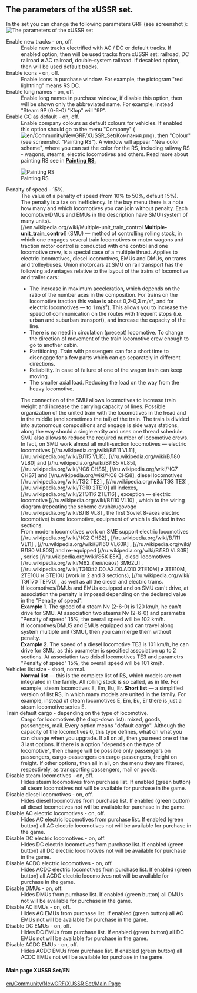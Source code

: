 == The parameters of the xUSSR set.==
In the set you can change the following parameters GRF (see screenshot ):
[[File:en/The parameters of the xUSSR set.png|frame| The parameters of the xUSSR set]]
; Enable new tracks - on, off.
: Enable new tracks electrified with AC / DC or default tracks. If enabled option, then will be used tracks from xUSSR set: railroad, DC railroad и AC railroad, double-system railroad. If desabled option, then will be used default tracks.
; Enable icons - on, off.
:Enable icons in purchase window. For example, the pictogram "red lightning" means RS DC.
; Enable long names - on, off.
:Enable long names in purchase window, if disable this option, then will be shown only the abbreviated name. For example, instead "Steam 9P (0-6-0) "Klop" will "9P". 
;Enable CC as default - on, off.
:Enable company colours as default colours for vehicles. If enabled this option should go to the menu "Company" ([[File:en/Community/NewGRF/XUSSR Set/Компания.png]]), then "Colour" (see screenshot "Painting RS"). A window will appear "New color scheme",  where you can set the color for the RS, including railway RS - wagons, steams, electric locomotives and others. Read more about painting RS see in [[en/Community/NewGRF/XUSSR Set/Painting and liveries in xUSSR set |'''Painting RS'''.]]
[[File:en/Painting RS.png|frame| Painting RS]]
; Penalty of speed - 15%.
:The value of a penalty of speed (from 10% to 50%, default 15%). 
:The penalty is a tax on inefficiency. In the buy menu there is a note how many and which locomotives you can join without penalty. Each locomotive/DMUs and EMUs in the description have SMU (system of many units). 
:[//en.wikipedia.org/wiki/Multiple-unit_train_control '''Multiple-unit_train_control'''] (SMU) — method of controlling rolling stock, in which one engages several train locomotives or motor wagons and traction motor control is conducted with one control and one locomotive crew, is a special case of a multiple thrust. Applies to electric locomotives, diesel locomotives, EMUs and DMUs, on trams and trolleybuses. Union motorcars at SMU on rail transport has the following advantages relative to the layout of the trains of locomotive and trailer cars:
:*The increase in maximum acceleration, which depends on the ratio of the number axes in the composition. For trains on the locomotive traction this value is about 0,2-0,3 m/s², and for electric locomotives — to 1 m/s²). This allows you to increase the speed of communication on the routes with frequent stops (i.e. urban and suburban transport), and increase the capacity of the line.
:*There is no need in circulation (precept) locomotive. To change the direction of movement of the train locomotive crew enough to go to another cabin.
:*Partitioning. Train with passengers can for a short time to disengage for a few parts which can go separately in different directions.
:*Reliability. In case of failure of one of the wagon train can keep moving.
:*The smaller axial load. Reducing the load on the way from the heavy locomotive.
:The connection of the SMU allows locomotives to increase train weight and increase the carrying capacity of lines. Possible organization of the united train with the locomotives in the head and in the middle (and sometimes the tail) of the train. The train is divided into autonomous compositions and engage is side ways stations, along the way should a single entity and uses one thread schedule. SMU also allows to reduce the required number of locomotive crews.
:In fact, on SMU work almost all multi-section locomotives — electric locomotives [//ru.wikipedia.org/wiki/ВЛ11 VL11], [//ru.wikipedia.org/wiki/ВЛ15 VL15], [//ru.wikipedia.org/wiki/ВЛ80 VL80]  and [//ru.wikipedia.org/wiki/ВЛ85 VL85], [//ru.wikipedia.org/wiki/ЧС6 CHS6], [//ru.wikipedia.org/wiki/ЧС7 CHS7]  and [//ru.wikipedia.org/wiki/ЧС8 CHS8], diesel locomotives [//ru.wikipedia.org/wiki/ТЭ2 TE2] , [//ru.wikipedia.org/wiki/ТЭ3 TE3] , [//ru.wikipedia.org/wiki/ТЭ10 2TE10]  all indexes, [//ru.wikipedia.org/wiki/2ТЭ116 2TE116] , exception — electric locomotive [//ru.wikipedia.org/wiki/ВЛ10 VL10] , which to the wiring diagram (repeating the scheme dvuhkrugovogo [//ru.wikipedia.org/wiki/ВЛ8 VL8] , the first Soviet  8-axes electric locomotive) is one locomotive, equipment of which is divided in two sections.
:From modern locomotives work on SME support electric locomotives [//ru.wikipedia.org/wiki/ЧС2 CHS2] , [//ru.wikipedia.org/wiki/ВЛ11 VL11] , [//ru.wikipedia.org/wiki/ВЛ60 VL60K] , [//ru.wikipedia.org/wiki/ВЛ80 VL80S] and re-equipped [//ru.wikipedia.org/wiki/ВЛ80 VL80R] , series [//ru.wikipedia.org/wiki/Э5К E5K] , diesel locomotives [//ru.wikipedia.org/wiki/М62_(тепловоз) 3M62U] , [//ru.wikipedia.org/wiki/ТЭ10#2.D0.A2.D0.AD10 2ТE10M]  и 3TE10М, 2ТE10U и 3ТE10U (work in 2 and 3 sections), [//ru.wikipedia.org/wiki/ТЭП70 ТEP70] , as well as all the diesel and electric trains.
:If locomotives/DMUs and EMUs equipped and on SMU can't drive, at association the penalty is imposed depending on the declared value in the "Penalty of speed". 
:'''Example 1'''. The speed of a steam Nv (2-6-0) is 120 km/h, he can't drive for SMU. At association two steams Nv (2-6-0) and parametrs "Penalty of speed" 15%, the overall speed will be 102 km/h.
:If locomotives/DMUS and EMUs equipped and can travel along system multiple unit (SMU), then you can merge them without penalty.  
:'''Example 2'''. The speed of a diesel locomotive TE3 is 101 km/h, he can drive for SMU, as this parameter is specified association up to 2 sections. At association two deisel locomotives TE3 and parametrs "Penalty of speed" 15%, the overall speed will be 101 km/h.
; Vehicles list size - short, normal.
:'''Normal list''' — this is the complete list of RS, which models are not integrated in the family. All rolling stock is so called, as in life. For example, steam locomotives E, Em, Eu, Er.  '''Short list''' — a simplified version of list RS, in which many models are united in the family. For example, instead of steam locomotives E, Em, Eu, Er there is just a steam locomotive series E. 
;Train default cargo - depending on the type of locomotive.
: Cargo for locomotives (the drop-down list): mixed, goods, passengers, mail. Every option means "default cargo". Although the capacity of the locomotives 0, this type defines, what on what you can change when you upgrade. If all on all, then you need one of the 3 last options. If there is a option "depends on the type of locomotive", then change will be possible only passengers on passengers, cargo-passengers on cargo-passengers, freight on freight. If other options, then all in all, on the menu they are filtered, respectively, as transporting passengers, mail or goods.
;Disable steam locomotives - on, off.
:Hides steam locomotives from purchase list. If enabled (green button) all steam locomotives not will be available for purchase in the game.
;Disable diesel locomotives - on, off.
:Hides diesel locomotives from purchase list. If enabled (green button) all diesel locomotives not will be available for purchase in the game.
;Disable AC electric locomotives - on, off.
:Hides AC electric locomotives from purchase list. If enabled (green button) all AC electric locomotives not will be available for purchase in the game.
;Disable DC electric locomotives - on, off.
:Hides DC electric locomotives from purchase list. If enabled (green button) all DC electric locomotives not will be available for purchase in the game.
;Disable ACDC electric locomotives - on, off.
:Hides ACDC electric locomotives from purchase list. If enabled (green button) all ACDC electric locomotives not will be available for purchase in the game.
;Disable DMUs - on, off.
:Hides DMUs from purchase list. If enabled (green button) all DMUs not will be available for purchase in the game.
;Disable AC EMUs - on, off.
:Hides AC EMUs from purchase list. If enabled (green button) all AC EMUs not will be available for purchase in the game.
;Disable DC EMUs - on, off.
:Hides DC EMUs from purchase list. If enabled (green button) all DC EMUs not will be available for purchase in the game.
;Disable ACDC EMUs - on, off.
:Hides ACDC EMUs from purchase list. If enabled (green button) all ACDC EMUs not will be available for purchase in the game.

====Main page XUSSR Set/EN====
[[en/Community/NewGRF/XUSSR Set/Main Page]]